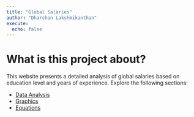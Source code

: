 ```yaml
---
title: "Global Salaries"
author: "Dharshan Lakshmikanthan"
execute: 
  echo: false
---
```


# What is this project about?

This website presents a detailed analysis of global salaries based on education level and years of experience. Explore the following sections:

- [Data Analysis](data-analysis.qmd)
- [Graphics](graphics.qmd)
- [Equations](equations.qmd)